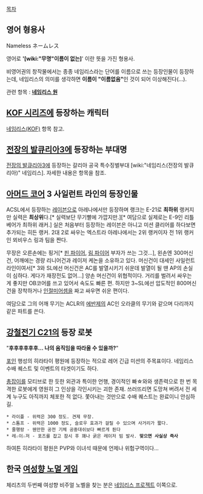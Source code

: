 [[목차]]

== 영어 형용사 ==
Nameless
ネームレス

영어로 ''''[wiki:"무명"이름이 없는]'''' 이란 뜻을 가진 형용사.

비영어권의 창작물에서는 종종 네임리스라는 단어를 이름으로 쓰는 등장인물이 등장하는데, 네임리스의 의미를 생각하면 '''이름이 "이름없음"'''인 것이 되어 이상해진다(...).

관련 항목 : '''[[네임리스 원]]'''

== [[KOF 시리즈]]에 등장하는 캐릭터 ==
[[네임리스(KOF)]] 항목 참고.

== [[전장의 발큐리아3]]에 등장하는 부대명 ==
[[전장의 발큐리아3]]에 등장하는 갈리아 공국 특수징벌부대 [wiki:"네임리스(전장의 발큐리아)" 네임리스]. 자세한 내용은 항목을 참조.

== [[아머드 코어]] 3 사일런트 라인의 등장인물 ==
ACSL에서 등장하는 [[레이븐]]으로 아레나에서만 등장하며 랭크는 E-21로 '''최하위''' 랭커지만 실력은 '''최상위'''다.[* 실력보단 무기빨에 가깝지만.][* 여담으로 실제로는 E-9인 리틀베어가 최하위 래커.] 실은 처음부터 등장하는 레이븐은 아니고 미션 클리어를 하다보면 추가되는 히든 랭커. 2대 2로 싸우는 엑스트라 아레나에서는 2위 랭커이자 전 1위 랭커인 뫼비우스 링과 팀을 짠다.

무장은 오른손에는 핑거[* [[핀 파이어]], [[림 파이어]] 부자가 쓰는 그것...], 왼손엔 300머신건, 어깨에는 경량 리니어건과 레이저 케논을 소유하고 있다. 머신건이 대세인 사일런트 라인이여서[* 3와 SL에선 머신건은 AC를 발열시키기 쉬운데 발열이 될 땐 AP의 손실이 심하다. 게다가 재장전도 없어...] 양손 머신건이 위협적이다. 거리를 벌려서 싸우는 게 좋지만 OB코어를 쓰고 있어서 속도도 빠른 편. 하지만 3~SL에선 압도적인 800머신건을 장착하거나 [[인절미]]어셈을 짜고 싸우면 쉬운 편이다.

여담으로 그의 어깨 무기는 ACLR의 [[에반제]]의 AC인 오라클의 무기와 같으며 다리까지 같은 파트를 쓴다.

== [[강철전기 C21]]의 등장 로봇 ==
{{{#!html
<img src="http://m1.daumcdn.net/cfile204/image/11147D334F2187BE3B6541">
}}}

"'''후후후후후후... 나의 움직임을 따라올 수 있을까?'''"

[[포인]] 행성의 히라타이 평원에 등장하는 적으로 레어 긴급 미션의 주목표이다. 네임리스 수배 퀘스트 및 이벤트의 타겟이기도 하다.

[[총잡이]]를 모티브로 한 듯한 외관과 특이한 언행, 경이적인 빠☆와와 생존력으로 한 번 목격한 로봇에게 영원히 그 인상을 각인시키는 괴한 존재. 쓰러뜨리면 도망쳐 버려서 전 세계 누구도 아직까지 체포한 적 없다. 쫓아내는 것만으로 수배 퀘스트는 완료이니 안심하길.

 * 라이플 - 위력은 300 정도. 견제 무장.
 * 스톰프 - 위력은 1000 정도, 슬로우 효과가 걸릴 수 있으며 사거리가 짧다.
 * 줄행랑 - 웬만한 공전 기체 공중대쉬보다 빠르게 튄다
 * 레☆이☆저 - 포즈를 잡고 잠시 후 꽤나 굵은 레이저 빔 발사. '''맞으면 사실상 즉사'''

하여튼 히라타이 평원은 PVP와 이녀석 때문에 언제나 위험구역이다...

== 한국 [[여성향 노멀 게임]] ==
체리츠의 두번째 여성향 비주얼 노벨을 찾는 분은 [[네임리스 프로젝트]] 이쪽으로.
